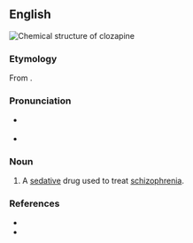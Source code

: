 ==English==
[[File:Clozapine.svg|thumb|Chemical structure of '''clozapine''']]
{{wikipedia}}

===Etymology===
From {{af|en|chloro-|alt1=chl(or)o-|benzodiazepine|alt2=(benzodi)azepine}}.

===Pronunciation===
* {{a|RP}} {{IPA|en|/ˈkləʊ.zəp.iːn/}}
* {{a|GA}} {{IPA|en|/ˈkloʊ.zəˌpiːn/}}

===Noun===
{{en-noun|-|s}}

# {{lb|en|pharmaceutical drug}} A [[sedative]] drug used to treat [[schizophrenia]].

===References===
* {{R:Lexico}}
* {{R:Merriam-Webster Online}}